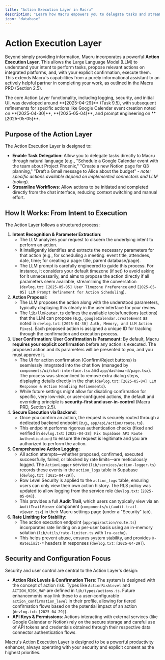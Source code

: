 ```yaml
---
title: "Action Execution Layer in Macru"
description: "Learn how Macru empowers you to delegate tasks and streamline workflows by proposing and executing actions on integrated platforms."
icon: "database"
---
```


# Action Execution Layer

Beyond simply providing information, Macru incorporates a powerful **Action Execution Layer**. This allows the Large Language Model (LLM) to understand your intent to perform tasks, propose relevant actions on integrated platforms, and, with your explicit confirmation, execute them. This extends Macru's capabilities from a purely informational assistant to an actively helpful partner in completing your work, as outlined in the Macru PRD (Section 2.5).

<Info>
  The core Action Layer functionality, including logging, security, and initial UI, was developed around **[2025-04-29]** (Task 9.5), with subsequent refinements for specific actions like Google Calendar event creation noted on **[2025-04-30]**, **[2025-05-04]**, and prompt engineering on **[2025-05-05]**.
</Info>

## Purpose of the Action Layer

The Action Execution Layer is designed to:

*   **Enable Task Delegation**: Allow you to delegate tasks directly to Macru through natural language (e.g., "Schedule a Google Calendar event with the team about Project Phoenix," "Create a new Notion page for Q3 planning," "Draft a Gmail message to Alice about the budget" - *note: specific actions available depend on implemented connectors and LLM tooling*).
*   **Streamline Workflows**: Allow actions to be initiated and completed directly from the chat interface, reducing context switching and manual effort.

## How It Works: From Intent to Execution

The Action Layer follows a structured process:

1.  **Intent Recognition & Parameter Extraction**:
    *   The LLM analyzes your request to discern the underlying intent to perform an action.
    *   It intelligently identifies and extracts the necessary parameters for that action (e.g., for scheduling a meeting: event title, attendees, date, time; for creating a page: title, parent database/page).
    *   The LLM prompt is carefully engineered to guide this process. For instance, it considers your default timezone (if set) to avoid asking for it unnecessarily, and aims to propose the action directly if all parameters seem available, streamlining the conversation (`devlog.txt`: `[2025-05-05] User Timezone Preference` and `[2025-05-05] LLM Prompt Refinement for Action Scheduling`).
2.  **Action Proposal**:
    *   The LLM proposes the action along with the understood parameters, typically displaying this clearly in the user interface for your review.
    *   The `lib/llmRouter.ts` defines the available tools/functions (actions) that the LLM can propose (e.g., `googleCalendar.createEvent` as noted in `devlog.txt`: `[2025-04-30] Auth, Memory, and LLM Action Fixes`). Each proposed action is assigned a unique ID for tracking through the confirmation and execution process.
3.  **User Confirmation**:
    <Warning icon="shield-exclamation">
      **User Confirmation is Paramount**: By default, Macru **requires your explicit confirmation** before any action is executed. The proposed action and its parameters will be presented to you, and you must approve it.
    </Warning>
    *   The UI for action confirmation (Confirm/Reject buttons) is seamlessly integrated into the chat flow (managed by `components/ui/chat-interface.tsx` and `app/dashboard/page.tsx`). The process was streamlined to remove extra dialog steps, displaying details directly in the chat (`devlog.txt`: `[2025-05-04] LLM Response & Action Handling Refinements`).
    *   While future settings might allow for disabling confirmation for specific, very low-risk, or user-configured actions, the default and overriding principle is **security-first and user-in-control** (Macru PRD, Section 2.5).
4.  **Secure Execution via Backend**:
    *   Once you confirm an action, the request is securely routed through a dedicated backend endpoint (e.g., `app/api/action/route.ts`).
    *   This endpoint performs rigorous authentication checks (fixed and verified in `devlog.txt`: `[2025-04-28] Fix Supabase API Route Authentication`) to ensure the request is legitimate and you are authorized to perform the action.
5.  **Comprehensive Action Logging**:
    *   All action attempts—whether proposed, confirmed, executed successfully, failed, or blocked by rate limits—are meticulously logged. The `ActionLogger` service (`lib/services/action-logger.ts`) records these events in the `action_logs` table in Supabase (`devlog.txt`: `[2025-04-29]`).
    *   Row Level Security is applied to the `action_logs` table, ensuring users can only view their own action history. The RLS policy was updated to allow logging from the service role (`devlog.txt`: `[2025-05-04]`).
    *   This provides a full **Audit Trail**, which users can typically view via an `AuditTrailViewer` component (`components/ui/audit-trail-viewer.tsx`) in their Macru settings page (under a "Security" tab).
6.  **Rate Limiting for Stability**:
    *   The action execution endpoint (`app/api/action/route.ts`) incorporates rate limiting on a per-user basis using an in-memory solution (`lib/utils/rate-limiter.ts` with `lru-cache`).
    *   This helps prevent abuse, ensures system stability, and provides `X-RateLimit-*` headers in responses (`devlog.txt`: `[2025-04-29]`).

## Security and Configuration Focus

Security and user control are central to the Action Layer's design:

*   **Action Risk Levels & Confirmation Tiers**: The system is designed with the concept of action risk. Types like `ActionRiskLevel` and `ACTION_RISK_MAP` are defined in `lib/types/actions.ts`. Future enhancements may link these to a user-configurable `action_confirmation_level` in their profile, allowing for tiered confirmation flows based on the potential impact of an action (`devlog.txt`: `[2025-04-29]`).
*   **API Keys & Permissions**: Actions interacting with external services (like Google Calendar or Notion) rely on the secure storage and careful use of API tokens and credentials obtained through their respective data connector authentication flows.

Macru's Action Execution Layer is designed to be a powerful productivity enhancer, always operating with your security and explicit consent as the highest priorities. 